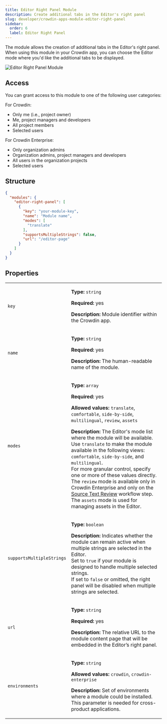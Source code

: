 ```yaml
---
title: Editor Right Panel Module
description: Create additional tabs in the Editor's right panel
slug: developer/crowdin-apps-module-editor-right-panel
sidebar:
  order: 6
  label: Editor Right Panel
---
```



The module allows the creation of additional tabs in the Editor's right panel. When using this module in your Crowdin app, you can choose the Editor mode where you'd like the additional tabs to be displayed.

<Image src={editorRP} alt="Editor Right Panel Module" />

## Access

You can grant access to this module to one of the following user categories:

For Crowdin:

* Only me (i.e., project owner)
* Me, project managers and developers
* All project members
* Selected users

For Crowdin Enterprise:

* Only organization admins
* Organization admins, project managers and developers
* All users in the organization projects
* Selected users

## Structure

```json title="manifest.json"
{
  "modules": {
    "editor-right-panel": [
      {
        "key": "your-module-key",
        "name": "Module name",
        "modes": [
          "translate"
        ],
        "supportsMultipleStrings": false,
        "url": "/editor-page"
      }
    ]
  }
}
```

## Properties

<table>
  <tbody>
    <tr>
      <td><code>key</code></td>
      <td>
        <p><strong>Type:</strong> <code>string</code></p>
        <p><strong>Required:</strong> yes</p>
        <p><strong>Description:</strong> Module identifier within the Crowdin app.</p>
      </td>
    </tr>
    <tr>
      <td><code>name</code></td>
      <td>
        <p><strong>Type:</strong> <code>string</code></p>
        <p><strong>Required:</strong> yes</p>
        <p><strong>Description:</strong> The human-readable name of the module.</p>
      </td>
    </tr>
    <tr>
      <td><code>modes</code></td>
      <td>
        <p><strong>Type:</strong> <code>array</code></p>
        <p><strong>Required:</strong> yes</p>
        <p><strong>Allowed values:</strong> <code>translate</code>, <code>comfortable</code>, <code>side-by-side</code>, <code>multilingual</code>, <code>review</code>, <code>assets</code></p>
        <p><strong>Description:</strong> The Editor's mode list where the module will be available.<br/>
        Use <code>translate</code> to make the module available in the following views: <code>comfortable</code>, <code>side-by-side</code>, and <code>multilingual</code>.<br/>
        For more granular control, specify one or more of these values directly.<br/>
        The <code>review</code> mode is available only in Crowdin Enterprise and only on the <a href="/enterprise/source-text-review/">Source Text Review</a> workflow step.<br/>
        The <code>assets</code> mode is used for managing assets in the Editor.</p>
      </td>
    </tr>
    <tr>
      <td><code class="whitespace-nowrap">supportsMultipleStrings</code></td>
      <td>
        <p><strong>Type:</strong> <code>boolean</code></p>
        <p><strong>Description:</strong> Indicates whether the module can remain active when multiple strings are selected in the Editor.<br/>
        Set to <code>true</code> if your module is designed to handle multiple selected strings.<br/>
        If set to <code>false</code> or omitted, the right panel will be disabled when multiple strings are selected.</p>
      </td>
    </tr>
    <tr>
      <td><code>url</code></td>
      <td>
        <p><strong>Type:</strong> <code>string</code></p>
        <p><strong>Required:</strong> yes</p>
        <p><strong>Description:</strong> The relative URL to the module content page that will be embedded in the Editor’s right panel.</p>
      </td>
    </tr>
    <tr>
      <td><code>environments</code></td>
      <td>
        <p><strong>Type:</strong> <code>string</code></p>
        <p><strong>Allowed values:</strong> <code>crowdin</code>, <code>crowdin-enterprise</code></p>
        <p><strong>Description:</strong> Set of environments where a module could be installed.<br/>
        This parameter is needed for cross-product applications.</p>
      </td>
    </tr>
  </tbody>
</table>
